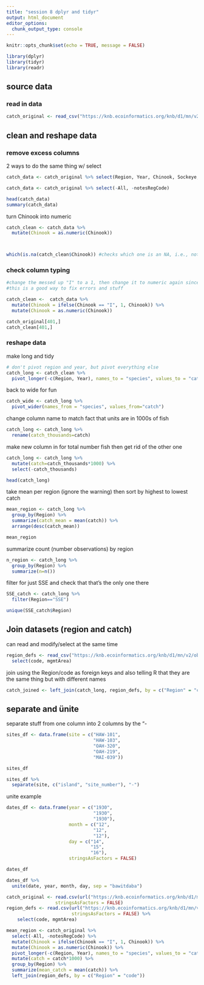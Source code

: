 ```yaml
---
title: "session 8 dplyr and tidyr"
output: html_document
editor_options: 
  chunk_output_type: console
---
```


```r
knitr::opts_chunk$set(echo = TRUE, message = FALSE)
```


```r

library(dplyr)
library(tidyr)
library(readr)

```


## source data

### read in data

```r
catch_original <- read_csv("https://knb.ecoinformatics.org/knb/d1/mn/v2/object/df35b.302.1")
```


## clean and reshape data


### remove excess columns

2 ways to do the same thing w/ select

```r

catch_data <- catch_original %>% select(Region, Year, Chinook, Sockeye, Coho, Pink, Chum)

catch_data <- catch_original %>% select(-All, -notesRegCode)

head(catch_data)
summary(catch_data)

```

turn Chinook into numeric

```r
catch_clean <- catch_data %>% 
  mutate(Chinook = as.numeric(Chinook))



which(is.na(catch_clean$Chinook)) #checks which one is an NA, i.e., not numeric

```



### check column typing
```r

#change the messed up "I" to a 1, then change it to numeric again since the if else thing turns 1 into character
#this is a good way to fix errors and stuff

catch_clean <-  catch_data %>% 
  mutate(Chinook = ifelse(Chinook == "I", 1, Chinook)) %>% 
  mutate(Chinook = as.numeric(Chinook))

catch_original[401,]
catch_clean[401,]
```






### reshape data

make long and tidy
```r
# don't pivot region and year, but pivot everything else
catch_long <- catch_clean %>% 
  pivot_longer(-c(Region, Year), names_to = "species", values_to = "catch")
```

back to wide for fun
```r
catch_wide <- catch_long %>% 
  pivot_wider(names_from = "species", values_from="catch")

```

change column name to match fact that units are in 1000s of fish
```r
catch_long <- catch_long %>% 
  rename(catch_thousands=catch)
```

make new column in for total number fish then get rid of the other one
```r
catch_long <- catch_long %>% 
  mutate(catch=catch_thousands*1000) %>% 
  select(-catch_thousands)

head(catch_long)
```


take mean per region (ignore the warning) then sort by highest to lowest catch
```r
mean_region <- catch_long %>% 
  group_by(Region) %>% 
  summarize(catch_mean = mean(catch)) %>% 
  arrange(desc(catch_mean))

mean_region

```

summarize count (number observations) by region
```r
n_region <- catch_long %>% 
  group_by(Region) %>%
  summarize(n=n())
```


filter for just SSE and check that that's the only one there
```r
SSE_catch <- catch_long %>% 
  filter(Region=="SSE")

unique(SSE_catch$Region)
```


## Join datasets (region and catch)

can read and modify/select at the same time
```r
region_defs <- read_csv("https://knb.ecoinformatics.org/knb/d1/mn/v2/object/df35b.303.1") %>% 
  select(code, mgmtArea)
```


join using the Region/code as foreign keys and also telling R that they are the same thing but with different names
```r
catch_joined <- left_join(catch_long, region_defs, by = c("Region" = "code"))
```


## separate and ünite

separate stuff from one column into 2 columns by the "-
```r
sites_df <- data.frame(site = c("HAW-101",
                                "HAW-103",
                                "OAH-320",
                                "OAH-219",
                                "MAI-039"))

sites_df

sites_df %>% 
  separate(site, c("island", "site_number"), "-")
```

unite example
```r
dates_df <- data.frame(year = c("1930",
                                "1930",
                                "1930"),
                       month = c("12",
                                "12",
                                "12"),
                       day = c("14",
                               "15",
                               "16"),
                       stringsAsFactors = FALSE)

dates_df

dates_df %>% 
  unite(date, year, month, day, sep = "bawitdaba")
```

```r
catch_original <- read.csv(url("https://knb.ecoinformatics.org/knb/d1/mn/v2/object/df35b.302.1", method = "libcurl"),
                  stringsAsFactors = FALSE)
region_defs <- read.csv(url("https://knb.ecoinformatics.org/knb/d1/mn/v2/object/df35b.303.1", method = "libcurl"),
                        stringsAsFactors = FALSE) %>% 
    select(code, mgmtArea)

mean_region <- catch_original %>%
  select(-All, -notesRegCode) %>% 
  mutate(Chinook = ifelse(Chinook == "I", 1, Chinook)) %>% 
  mutate(Chinook = as.numeric(Chinook)) %>% 
  pivot_longer(-c(Region, Year), names_to = "species", values_to = "catch") %>%
  mutate(catch = catch*1000) %>% 
  group_by(Region) %>% 
  summarize(mean_catch = mean(catch)) %>% 
  left_join(region_defs, by = c("Region" = "code"))

```



